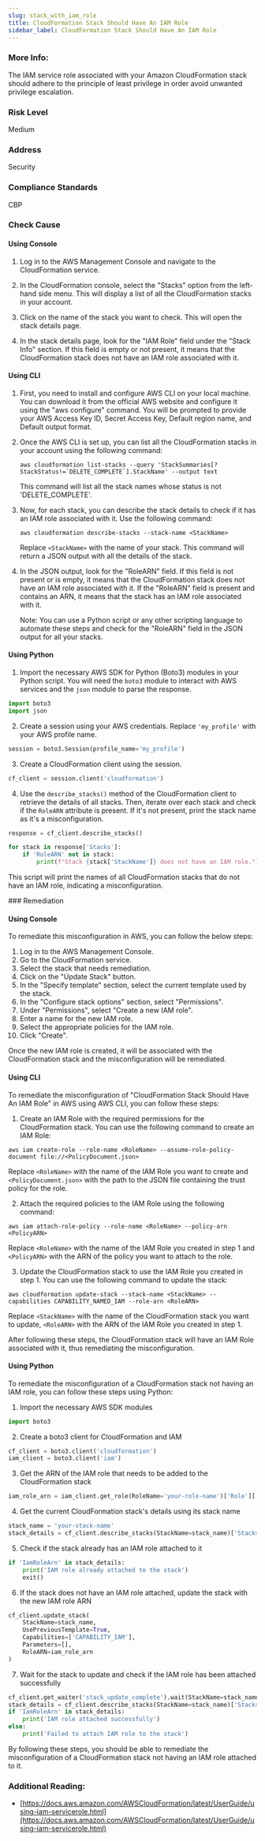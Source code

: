 ```yaml
---
slug: stack_with_iam_role
title: CloudFormation Stack Should Have An IAM Role
sidebar_label: CloudFormation Stack Should Have An IAM Role
---
```


### More Info:

The IAM service role associated with your Amazon CloudFormation stack should adhere to the principle of least privilege in order avoid unwanted privilege escalation.

### Risk Level

Medium

### Address

Security

### Compliance Standards

CBP



<Tabs><Tab title='Cause'>
### Check Cause

#### Using Console

1. Log in to the AWS Management Console and navigate to the CloudFormation service.

2. In the CloudFormation console, select the "Stacks" option from the left-hand side menu. This will display a list of all the CloudFormation stacks in your account.

3. Click on the name of the stack you want to check. This will open the stack details page.

4. In the stack details page, look for the "IAM Role" field under the "Stack Info" section. If this field is empty or not present, it means that the CloudFormation stack does not have an IAM role associated with it.

#### Using CLI

1. First, you need to install and configure AWS CLI on your local machine. You can download it from the official AWS website and configure it using the "aws configure" command. You will be prompted to provide your AWS Access Key ID, Secret Access Key, Default region name, and Default output format.

2. Once the AWS CLI is set up, you can list all the CloudFormation stacks in your account using the following command:

   ```
   aws cloudformation list-stacks --query 'StackSummaries[?StackStatus!=`DELETE_COMPLETE`].StackName' --output text
   ```
   This command will list all the stack names whose status is not 'DELETE_COMPLETE'.

3. Now, for each stack, you can describe the stack details to check if it has an IAM role associated with it. Use the following command:

   ```
   aws cloudformation describe-stacks --stack-name <StackName>
   ```
   Replace `<StackName>` with the name of your stack. This command will return a JSON output with all the details of the stack.

4. In the JSON output, look for the "RoleARN" field. If this field is not present or is empty, it means that the CloudFormation stack does not have an IAM role associated with it. If the "RoleARN" field is present and contains an ARN, it means that the stack has an IAM role associated with it. 

   Note: You can use a Python script or any other scripting language to automate these steps and check for the "RoleARN" field in the JSON output for all your stacks.

#### Using Python

1. Import the necessary AWS SDK for Python (Boto3) modules in your Python script. You will need the `boto3` module to interact with AWS services and the `json` module to parse the response.

```python
import boto3
import json
```

2. Create a session using your AWS credentials. Replace `'my_profile'` with your AWS profile name.

```python
session = boto3.Session(profile_name='my_profile')
```

3. Create a CloudFormation client using the session.

```python
cf_client = session.client('cloudformation')
```

4. Use the `describe_stacks()` method of the CloudFormation client to retrieve the details of all stacks. Then, iterate over each stack and check if the `RoleARN` attribute is present. If it's not present, print the stack name as it's a misconfiguration.

```python
response = cf_client.describe_stacks()

for stack in response['Stacks']:
    if 'RoleARN' not in stack:
        print(f"Stack {stack['StackName']} does not have an IAM role.")
```

This script will print the names of all CloudFormation stacks that do not have an IAM role, indicating a misconfiguration.

</Tab>


<Tab title='Remediation'>
### Remediation

#### Using Console

To remediate this misconfiguration in AWS, you can follow the below steps:

1. Log in to the AWS Management Console.
2. Go to the CloudFormation service.
3. Select the stack that needs remediation.
4. Click on the "Update Stack" button.
5. In the "Specify template" section, select the current template used by the stack.
6. In the "Configure stack options" section, select "Permissions".
7. Under "Permissions", select "Create a new IAM role".
8. Enter a name for the new IAM role.
9. Select the appropriate policies for the IAM role.
10. Click "Create".

Once the new IAM role is created, it will be associated with the CloudFormation stack and the misconfiguration will be remediated.

#### Using CLI

To remediate the misconfiguration of "CloudFormation Stack Should Have An IAM Role" in AWS using AWS CLI, you can follow these steps:

1. Create an IAM Role with the required permissions for the CloudFormation stack. You can use the following command to create an IAM Role:
```
aws iam create-role --role-name <RoleName> --assume-role-policy-document file://<PolicyDocument.json>
```
Replace `<RoleName>` with the name of the IAM Role you want to create and `<PolicyDocument.json>` with the path to the JSON file containing the trust policy for the role.

2. Attach the required policies to the IAM Role using the following command:
```
aws iam attach-role-policy --role-name <RoleName> --policy-arn <PolicyARN>
```
Replace `<RoleName>` with the name of the IAM Role you created in step 1 and `<PolicyARN>` with the ARN of the policy you want to attach to the role.

3. Update the CloudFormation stack to use the IAM Role you created in step 1. You can use the following command to update the stack:
```
aws cloudformation update-stack --stack-name <StackName> --capabilities CAPABILITY_NAMED_IAM --role-arn <RoleARN>
```
Replace `<StackName>` with the name of the CloudFormation stack you want to update, `<RoleARN>` with the ARN of the IAM Role you created in step 1.

After following these steps, the CloudFormation stack will have an IAM Role associated with it, thus remediating the misconfiguration.

#### Using Python

To remediate the misconfiguration of a CloudFormation stack not having an IAM role, you can follow these steps using Python:

1. Import the necessary AWS SDK modules
```python
import boto3
```

2. Create a boto3 client for CloudFormation and IAM
```python
cf_client = boto3.client('cloudformation')
iam_client = boto3.client('iam')
```

3. Get the ARN of the IAM role that needs to be added to the CloudFormation stack
```python
iam_role_arn = iam_client.get_role(RoleName='your-role-name')['Role']['Arn']
```

4. Get the current CloudFormation stack's details using its stack name
```python
stack_name = 'your-stack-name'
stack_details = cf_client.describe_stacks(StackName=stack_name)['Stacks'][0]
```

5. Check if the stack already has an IAM role attached to it
```python
if 'IamRoleArn' in stack_details:
    print('IAM role already attached to the stack')
    exit()
```

6. If the stack does not have an IAM role attached, update the stack with the new IAM role ARN
```python
cf_client.update_stack(
    StackName=stack_name,
    UsePreviousTemplate=True,
    Capabilities=['CAPABILITY_IAM'],
    Parameters=[],
    RoleARN=iam_role_arn
)
```

7. Wait for the stack to update and check if the IAM role has been attached successfully
```python
cf_client.get_waiter('stack_update_complete').wait(StackName=stack_name)
stack_details = cf_client.describe_stacks(StackName=stack_name)['Stacks'][0]
if 'IamRoleArn' in stack_details:
    print('IAM role attached successfully')
else:
    print('Failed to attach IAM role to the stack')
```

By following these steps, you should be able to remediate the misconfiguration of a CloudFormation stack not having an IAM role attached to it.

### Additional Reading:

- [https://docs.aws.amazon.com/AWSCloudFormation/latest/UserGuide/using-iam-servicerole.html](https://docs.aws.amazon.com/AWSCloudFormation/latest/UserGuide/using-iam-servicerole.html) 


</Tab>
</Tabs>